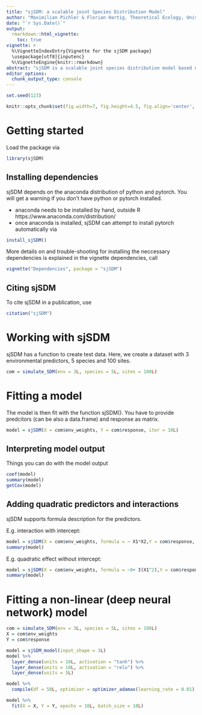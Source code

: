 ---
title: "sjSDM: a scalable joint Species Distribution Model"
author: "Maximilian Pichler & Florian Hartig, Theoretical Ecology, University of Regensburg"
date: "`r Sys.Date()`"
output: 
  rmarkdown::html_vignette:
    toc: true
vignette: >
  %\VignetteIndexEntry{Vignette for the sjSDM package}
  \usepackage[utf8]{inputenc}
  %\VignetteEngine{knitr::rmarkdown}
abstract: "sjSDM is a scalable joint species distribution model based on Monte-Carlo intergration of the joint likelihood. \n \n \n"
editor_options: 
  chunk_output_type: console
---

```{r, echo = F, message = F}
set.seed(123)
```


```{r global_options, include=FALSE}
knitr::opts_chunk$set(fig.width=7, fig.height=4.5, fig.align='center', warning=FALSE, message=FALSE, cache = F)
```


# Getting started 

Load the package via 

```{r,eval=FALSE}
library(sjSDM)
```


## Installing dependencies

sjSDM depends on the anaconda distribution of python and pytorch. You will get a warning if you don't have python or pytorch installed.

* anaconda needs to be installed by hand, outside R https://www.anaconda.com/distribution/
* once anaconda is installed, sjSDM can attempt to install pytorch automatically via 

```{r, eval = F}
install_sjSDM()
```

More details on and trouble-shooting for installing the neccessary dependencies is explained in the vignette dependencies, call 

```{r,eval = F}
vignette("Dependencies", package = "sjSDM")
```

## Citing sjSDM

To cite sjSDM in a publication, use 

```{r,eval=FALSE}
citation("sjSDM")
```


# Working with sjSDM

sjSDM has a function to create test data. Here, we create a dataset with 3 environmental predictors, 5 species and 100 sites.

```{r,eval=FALSE}
com = simulate_SDM(env = 3L, species = 5L, sites = 100L)
```

# Fitting a model

The model is then fit with the function sjSDM(). You have to provide predcitors (can be also a data.frame) and response as matrix. 

```{r,eval=FALSE}
model = sjSDM(X = com$env_weights, Y = com$response, iter = 10L)
```


## Interpreting model output

Things you can do with the model output

```{r,eval=FALSE}
coef(model)
summary(model)
getCov(model)
```

## Adding quadratic predictors and interactions

sjSDM supports formula description for the predictors.

E.g. interaction with intercept:
```{r,eval=FALSE}
model = sjSDM(X = com$env_weights, formula = ~ X1*X2,Y = com$response, iter = 10L)
summary(model)

```

E.g. quadratic effect without intercept:
```{r,eval=FALSE}
model = sjSDM(X = com$env_weights, formula = ~0+ I(X1^2),Y = com$response, iter = 10L)
summary(model)
```



# Fitting a non-linear (deep neural network) model
```{r,eval=FALSE}
com = simulate_SDM(env = 3L, species = 5L, sites = 100L)
X = com$env_weights
Y = com$response

model = sjSDM_model(input_shape = 3L)
model %>% 
  layer_dense(units = 10L, activation = "tanh") %>% 
  layer_dense(units = 10L, activation = "relu") %>% 
  layer_dense(units = 5L)

model %>% 
  compile(df = 50L, optimizer = optimizer_adamax(learning_rate = 0.01), l1_cov = 0.0001, l2_cov = 0.0001)

model %>% 
  fit(X = X, Y = Y, epochs = 10L, batch_size = 10L)
```




